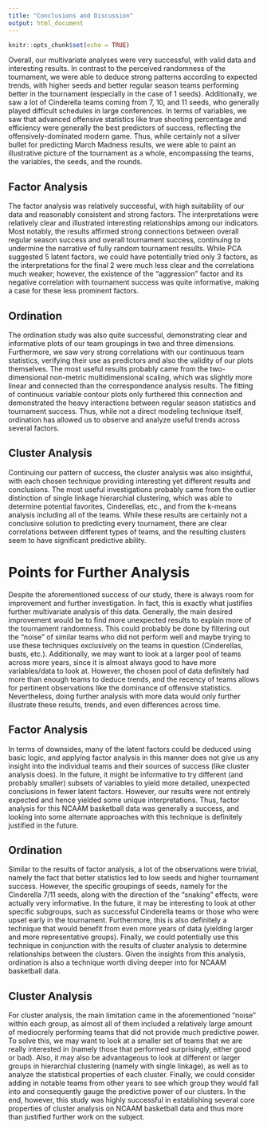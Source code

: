 ```yaml
---
title: "Conclusions and Discussion"
output: html_document
---
```


```r
knitr::opts_chunk$set(echo = TRUE)
```

Overall, our multivariate analyses were very successful, with valid data and interesting results. In contrast to the perceived randomness of the tournament, we were able to deduce strong patterns according to expected trends, with higher seeds and better regular season teams performing better in the tournament (especially in the case of 1 seeds). Additionally, we saw a lot of Cinderella teams coming from 7, 10, and 11 seeds, who generally played difficult schedules in large conferences. In terms of variables, we saw that advanced offensive statistics like true shooting percentage and efficiency were generally the best predictors of success, reflecting the offensively-dominated modern game. Thus, while certainly not a silver bullet for predicting March Madness results, we were able to paint an illustrative picture of the tournament as a whole, encompassing the teams, the variables, the seeds, and the rounds.

## Factor Analysis
The factor analysis was relatively successful, with high suitability of our data and reasonably consistent and strong factors. The interpretations were relatively clear and illustrated interesting relationships among our indicators. Most notably, the results affirmed strong connections between overall regular season success and overall tournament success, continuing to undermine the narrative of fully random tournament results. While PCA suggested $5$ latent factors, we could have potentially tried only $3$ factors, as the interpretations for the final $2$ were much less clear and the correlations much weaker; however, the existence of the "aggression" factor and its negative correlation with tournament success was quite informative, making a case for these less prominent factors.

## Ordination
The ordination study was also quite successful, demonstrating clear and informative plots of our team groupings in two and three dimensions. Furthermore, we saw very strong correlations with our continuous team statistics, verifying their use as predictors and also the validity of our plots themselves. The most useful results probably came from the two-dimensional non-metric multidimensional scaling, which was slightly more linear and connected than the correspondence analysis results. The fitting of continuous variable contour plots only furthered this connection and demonstrated the heavy interactions between regular season statistics and tournament success. Thus, while not a direct modeling technique itself, ordination has allowed us to observe and analyze useful trends across several factors.

## Cluster Analysis
Continuing our pattern of success, the cluster analysis was also insightful, with each chosen technique providing interesting yet different results and conclusions. The most useful investigations probably came from the outlier distinction of single linkage hierarchial clustering, which was able to determine potential favorites, Cinderellas, etc., and from the k-means analysis including all of the teams. While these results are certainly not a conclusive solution to predicting every tournament, there are clear correlations between different types of teams, and the resulting clusters seem to have significant predictive ability.

# Points for Further Analysis
Despite the aforementioned success of our study, there is always room for improvement and further investigation. In fact, this is exactly what justifies further multivariate analysis of this data. Generally, the main desired improvement would be to find more unexpected results to explain more of the tournament randomness. This could probably be done by filtering out the "noise" of similar teams who did not perform well and maybe trying to use these techniques exclusively on the teams in question (Cinderellas, busts, etc.). Additionally, we may want to look at a larger pool of teams across more years, since it is almost always good to have more variables/data to look at. However, the chosen pool of data definitely had more than enough teams to deduce trends, and the recency of teams allows for pertinent observations like the dominance of offensive statistics. Nevertheless, doing further analysis with more data would only further illustrate these results, trends, and even differences across time.

## Factor Analysis
In terms of downsides, many of the latent factors could be deduced using basic logic, and applying factor analysis in this manner does not give us any insight into the individual teams and their sources of success (like cluster analysis does). In the future, it might be informative to try different (and probably smaller) subsets of variables to yield more detailed, unexpected conclusions in fewer latent factors. However, our results were not entirely expected and hence yielded some unique interpretations. Thus, factor analysis for this NCAAM basketball data was generally a success, and looking into some alternate approaches with this technique is definitely justified in the future.

## Ordination
Similar to the results of factor analysis, a lot of the observations were trivial, namely the fact that better statistics led to low seeds and higher tournament success. However, the specific groupings of seeds, namely for the Cinderella 7/11 seeds, along with the direction of the "snaking" effects, were actually very informative. In the future, it may be interesting to look at other specific subgroups, such as successful Cinderella teams or those who were upset early in the tournament. Furthermore, this is also definitely a technique that would benefit from even more years of data (yielding larger and more representative groups). Finally, we could potentially use this technique in conjunction with the results of cluster analysis to determine relationships between the clusters. Given the insights from this analysis, ordination is also a technique worth diving deeper into for NCAAM basketball data.

## Cluster Analysis
For cluster analysis, the main limitation came in the aforementioned "noise" within each group, as almost all of them included a relatively large amount of mediocrely performing teams that did not provide much predictive power. To solve this, we may want to look at a smaller set of teams that we are really interested in (namely those that performed surprisingly, either good or bad). Also, it may also be advantageous to look at different or larger groups in hierarchial clustering (namely with single linkage), as well as to analyze the statistical properties of each cluster. Finally, we could consider adding in notable teams from other years to see which group they would fall into and consequently gauge the predictive power of our clusters. In the end, however, this study was highly successful in establishing several core properties of cluster analysis on NCAAM basketball data and thus more than justified further work on the subject.